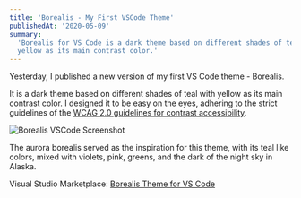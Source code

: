 ```yaml
---
title: 'Borealis - My First VSCode Theme'
publishedAt: '2020-05-09'
summary:
  'Borealis for VS Code is a dark theme based on different shades of teal with
  yellow as its main contrast color.'
---
```


Yesterday, I published a new version of my first VS Code theme - Borealis.

It is a dark theme based on different shades of teal with yellow as its main
contrast color. I designed it to be easy on the eyes, adhering to the strict
guidelines of the
[WCAG 2.0 guidelines for contrast accessibility](https://www.w3.org/TR/UNDERSTANDING-WCAG20/visual-audio-contrast-contrast.html).

<Image
	src="/static/img/borealis-my-first-vscode-theme/borealis-vscode.png"
	height={697}
	width={1280}
	priority={true}
	alt="Borealis VSCode Screenshot"
/>

The aurora borealis served as the inspiration for this theme, with its teal like
colors, mixed with violets, pink, greens, and the dark of the night sky in
Alaska.

Visual Studio Marketplace:
[Borealis Theme for VS Code](https://marketplace.visualstudio.com/items?itemName=eckertalex.borealis)
